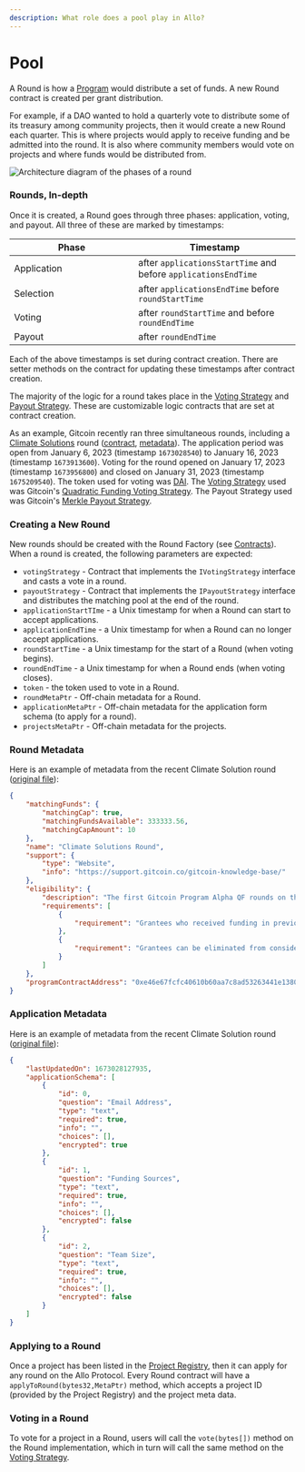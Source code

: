 ```yaml
---
description: What role does a pool play in Allo?
---
```


# Pool

A Round is how a [Program](program.md) would distribute a set of funds. A new Round contract is created per grant distribution.

For example, if a DAO wanted to hold a quarterly vote to distribute some of its treasury among community projects, then it would create a new Round each quarter. This is where projects would apply to receive funding and be admitted into the round. It is also where community members would vote on projects and where funds would be distributed from.

<Image src="/round.png" alt="Architecture diagram of the phases of a round" width={800} height={500}/>

### Rounds, In-depth

Once it is created, a Round goes through three phases: application, voting, and payout. All three of these are marked by timestamps:

<table><thead><tr><th width="203">Phase</th><th>Timestamp</th></tr></thead><tbody><tr><td>Application</td><td>after <code>applicationsStartTime</code> and before <code>applicationsEndTime</code></td></tr><tr><td>Selection</td><td>after <code>applicationsEndTime</code> before <code>roundStartTime</code></td></tr><tr><td>Voting</td><td>after <code>roundStartTime</code> and before <code>roundEndTime</code></td></tr><tr><td>Payout</td><td>after <code>roundEndTime</code></td></tr></tbody></table>

Each of the above timestamps is set during contract creation. There are setter methods on the contract for updating these timestamps after contract creation.

The majority of the logic for a round takes place in the [Voting Strategy](voting-strategy/) and [Payout Strategy](payout-strategy/). These are customizable logic contracts that are set at contract creation.

As an example, Gitcoin recently ran three simultaneous rounds, including a [Climate Solutions](https://go.gitcoin.co/blog/announcing-the-gitcoin-alpha-round) round ([contract](https://go.gitcoin.co/blog/announcing-the-gitcoin-alpha-round), [metadata](https://cloudflare-ipfs.com/ipfs/bafkreighrvkk654o5amjlnim7mc4cf4qvofgx3yeftv2kzjama2phood4e)). The application period was open from January 6, 2023 (timestamp `1673028540`) to January 16, 2023 (timestamp `1673913600`). Voting for the round opened on January 17, 2023 (timestamp `1673956800`) and closed on January 31, 2023 (timestamp `1675209540`). The token used for voting was [DAI](https://etherscan.io/address/0x6B175474E89094C44Da98b954EedeAC495271d0F). The [Voting Strategy](voting-strategy/) used was Gitcoin's [Quadratic Funding Voting Strategy](https://etherscan.io/address/0xBaA2f652c7a2228F2e161A615B8a55b359a0a2c8#code). The Payout Strategy used was Gitcoin's [Merkle Payout Strategy](https://etherscan.io/address/0xB483dc6FF0b9554119232edA962862169A13915C#code).&#x20;

### Creating a New Round

New rounds should be created with the Round Factory (see [Contracts](../getting-started/contracts.md)). When a round is created, the following parameters are expected:

* `votingStrategy` - Contract that implements the `IVotingStrategy` interface and casts a vote in a round.
* `payoutStrategy` - Contract that implements the `IPayoutStrategy` interface and distributes the matching pool at the end of the round.
* `applicationStartTIme` - a Unix timestamp for when a Round can start to accept applications.
* `applicationEndTime` - a Unix timestamp for when a Round can no longer accept applications.
* `roundStartTime` - a Unix timestamp for the start of a Round (when voting begins).
* `roundEndTime` - a Unix timestamp for when a Round ends (when voting closes).
* `token` - the token used to vote in a Round.
* `roundMetaPtr` - Off-chain metadata for a Round.
* `applicationMetaPtr` - Off-chain metadata for the application form schema (to apply for a round).
* `projectsMetaPtr` - Off-chain metadata for the projects.

### Round Metadata

Here is an example of metadata from the recent Climate Solution round ([original file](https://cloudflare-ipfs.com/ipfs/bafkreighrvkk654o5amjlnim7mc4cf4qvofgx3yeftv2kzjama2phood4e)):

```json
{
    "matchingFunds": {
        "matchingCap": true,
        "matchingFundsAvailable": 333333.56,
        "matchingCapAmount": 10
    },
    "name": "Climate Solutions Round",
    "support": {
        "type": "Website",
        "info": "https://support.gitcoin.co/gitcoin-knowledge-base/"
    },
    "eligibility": {
        "description": "The first Gitcoin Program Alpha QF rounds on the Grants Protocol will run from January 17th to January 31st and are only open to a subset of existing grantees. There will be 3 separate matching pools: Web3 Open Source Software, Ethereum Infrastructure, and Climate Solutions, each with its own grant explorer page where you can donate to grants in that round.   The Grant must be primarily focused on climate solutions (the group may do other work but the grant proposal should be directly related to climate solutions).  The proposal should explicitly outline how this project will help reduce GHGs or is important core infrastructure for web3 climate solutions. ",
        "requirements": [
            {
                "requirement": "Grantees who received funding in previous rounds must report on updates to their project and how funds are being allocated. This will ensure accountability to supporters and also help encourage contributors by showing what you’ve been accomplishing. "
            }, 
            {
                "requirement": "Grantees can be eliminated from consideration in the round if they are found to be encouraging or enabling sybil attacks or other forms of malicious manipulation of the grants platform or the Gitcoin community. "
            }
        ]
    },
    "programContractAddress": "0xe46e67fcfc40610b60aa7c8ad53263441e138097"
}
```

### Application Metadata

Here is an example of metadata from the recent Climate Solution round ([original file](https://cloudflare-ipfs.com/ipfs/bafkreihtv4v57hm7vpwyothfk44h4i7c2h4sg4zjmmkk4ii4leyg6wxvui)):

```json
{
    "lastUpdatedOn": 1673028127935,
    "applicationSchema": [
        {
            "id": 0,
            "question": "Email Address",
            "type": "text",
            "required": true,
            "info": "",
            "choices": [],
            "encrypted": true
        },
        {
            "id": 1,
            "question": "Funding Sources",
            "type": "text",
            "required": true,
            "info": "",
            "choices": [],
            "encrypted": false
        },
        {
            "id": 2,
            "question": "Team Size",
            "type": "text",
            "required": true,
            "info": "",
            "choices": [],
            "encrypted": false
        }
    ]
}
```

### Applying to a Round

Once a project has been listed in the [Project Registry](project-registry/), then it can apply for any round on the Allo Protocol. Every Round contract will have a `applyToRound(bytes32,MetaPtr)` method, which accepts a project ID (provided by the Project Registry) and the project meta data.

### Voting in a Round

To vote for a project in a Round, users will call the `vote(bytes[])` method on the Round implementation, which in turn will call the same method on the [Voting Strategy](voting-strategy/).

